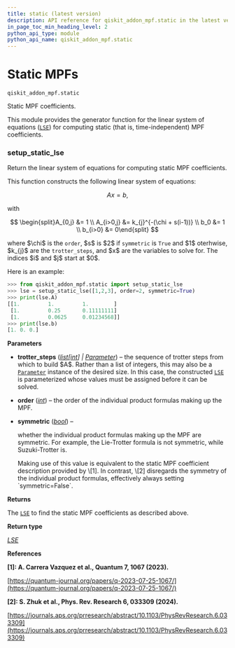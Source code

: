 ```yaml
---
title: static (latest version)
description: API reference for qiskit_addon_mpf.static in the latest version of qiskit-addon-mpf
in_page_toc_min_heading_level: 2
python_api_type: module
python_api_name: qiskit_addon_mpf.static
---
```


<span id="module-qiskit_addon_mpf.static" />

<span id="static-mpfs-qiskit-addon-mpf-static" />

# Static MPFs

`qiskit_addon_mpf.static`

Static MPF coefficients.

This module provides the generator function for the linear system of equations ([`LSE`](costs#lse "qiskit_addon_mpf.costs.LSE")) for computing static (that is, time-independent) MPF coefficients.

### setup\_static\_lse

<Function id="qiskit_addon_mpf.static.setup_static_lse" github="https://github.com/Qiskit/qiskit-addon-mpf/tree/stable/0.2/qiskit_addon_mpf/static.py#L31-L110" signature="setup_static_lse(trotter_steps, *, order=1, symmetric=False)">
  Return the linear system of equations for computing static MPF coefficients.

  This function constructs the following linear system of equations:

$$
A x = b,
$$

  with

$$
\begin{split}A_{0,j} &= 1 \\
A_{i>0,j} &= k_{j}^{-(\chi + s(i-1))} \\
b_0 &= 1 \\
b_{i>0} &= 0\end{split}
$$

  where \$\chi\$ is the `order`, \$s\$ is \$2\$ if `symmetric` is `True` and \$1\$ oterhwise, \$k\_\{j}\$ are the `trotter_steps`, and \$x\$ are the variables to solve for. The indices \$i\$ and \$j\$ start at \$0\$.

  Here is an example:

  ```python
  >>> from qiskit_addon_mpf.static import setup_static_lse
  >>> lse = setup_static_lse([1,2,3], order=2, symmetric=True)
  >>> print(lse.A)
  [[1.         1.         1.        ]
   [1.         0.25       0.11111111]
   [1.         0.0625     0.01234568]]
  >>> print(lse.b)
  [1. 0. 0.]
  ```

  **Parameters**

  *   **trotter\_steps** ([*list*](https://docs.python.org/3/library/stdtypes.html#list "(in Python v3.13)")*\[*[*int*](https://docs.python.org/3/library/functions.html#int "(in Python v3.13)")*] |* [*Parameter*](https://www.cvxpy.org/api_reference/cvxpy.expressions.html#cvxpy.expressions.constants.parameter.Parameter "(in CVXPY v1.6)")) – the sequence of trotter steps from which to build \$A\$. Rather than a list of integers, this may also be a [`Parameter`](https://www.cvxpy.org/api_reference/cvxpy.expressions.html#cvxpy.expressions.constants.parameter.Parameter "(in CVXPY v1.6)") instance of the desired size. In this case, the constructed [`LSE`](costs#lse "qiskit_addon_mpf.costs.LSE") is parameterized whose values must be assigned before it can be solved.

  *   **order** ([*int*](https://docs.python.org/3/library/functions.html#int "(in Python v3.13)")) – the order of the individual product formulas making up the MPF.

  *   **symmetric** ([*bool*](https://docs.python.org/3/library/functions.html#bool "(in Python v3.13)")) –

      whether the individual product formulas making up the MPF are symmetric. For example, the Lie-Trotter formula is not symmetric, while Suzuki-Trotter is.

        <Admonition title="Note" type="note">
          Making use of this value is equivalent to the static MPF coefficient description provided by \[1]. In contrast, \[2] disregards the symmetry of the individual product formulas, effectively always setting `symmetric=False`.
        </Admonition>

  **Returns**

  The [`LSE`](costs#lse "qiskit_addon_mpf.costs.LSE") to find the static MPF coefficients as described above.

  **Return type**

  [*LSE*](costs#lse "qiskit_addon_mpf.costs.lse.LSE")

  **References**

  **\[1]: A. Carrera Vazquez et al., Quantum 7, 1067 (2023).**

  [https://quantum-journal.org/papers/q-2023-07-25-1067/](https://quantum-journal.org/papers/q-2023-07-25-1067/)

  **\[2]: S. Zhuk et al., Phys. Rev. Research 6, 033309 (2024).**

  [https://journals.aps.org/prresearch/abstract/10.1103/PhysRevResearch.6.033309](https://journals.aps.org/prresearch/abstract/10.1103/PhysRevResearch.6.033309)
</Function>

